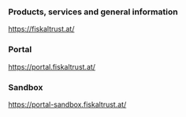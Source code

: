 ### Products, services and general information
https://fiskaltrust.at/

### Portal
https://portal.fiskaltrust.at/

### Sandbox
https://portal-sandbox.fiskaltrust.at/